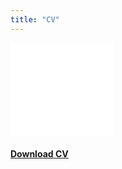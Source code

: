 ```yaml
---
title: "CV"
---
```


![](Koh_CV_Academic_March_2021.pdf){width=33%}

#### [Download CV](Koh_CV_Academic_March_2021.pdf)

